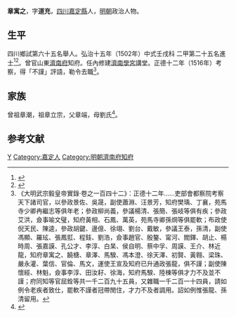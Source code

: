 {{明清人物信息框
| 姓名 = 章寓之
| 原名 =
| 圖片名稱= 
| 圖片大小 =
| 圖片說明 = 
| 最高職務 = 山東濟南府知府
| 國家 = 大明 
| 爵位 =
| 籍貫 = [[四川|四川]][[嘉定縣|嘉定縣]]軍籍
| 族裔 = 
| 字號 = 字道充
| 諡號 =
| 出生日期 = 成化五年（1469年）五月初三日
| 出生地點 =
| 逝世日期 = 卒年不詳 
| 逝世地點 =
| 墓葬 =
| 配偶 = 辛氏
| 親屬 = 
| 出身 =
* 弘治十五年壬戌科進士出身
| 經歷 =
| 著作 = 
}}
'''章寓之'''{{BD|1469年||？年||}}，字'''道充'''，[[四川|四川]][[嘉定縣|嘉定縣]]人，[[明朝|明朝]]政治人物。

== 生平 ==
四川鄉試第六十五名舉人。弘治十五年（1502年）中式壬戌科<!---會試第九十二名--->二甲第二十五名進士<ref>{{Cite book|title=《皇明贡举考》卷五|last=（明）[[张朝瑞|张朝瑞]]|first=|publisher=《续修四库全书》史部第828册|year=|isbn=|location=|pages=}}</ref><ref>{{Cite book|title=贡举志五种 上|last=鲁小俊，江俊伟著|first=|publisher=武汉：武汉大学出版社|year=2009|isbn=978-7-307-07043-1|location=|pages=}}</ref>。曾官山東[[濟南府|濟南府]]知府。任內修建[[濟南府學文廟|濟南學宮]]講堂。正德十二年（1516年）考察，得「不謹」評語，勒令去職<ref>《大明武宗毅皇帝實錄·卷之一百四十二》：正德十二年……吏部會都察院考察天下諸司官，以參政景佐、吳晟，副使蕭淵、汪景芳，知府樊瑀、丁襄，苑馬寺少卿冉繼志等俱年老；參政柳尚義，參議楊清、張簡、張岐等俱有疾；參政艾洪，僉事喻文璧，知府黃相、石鳳、萬英，苑馬寺卿孫焵等俱罷軟；布政使倪天民、陳逵，參政胡鍵、邊億、徐翊、劉台、戴敏，參議王泰，孫清，副使馮顯、羅玹、張鳳羾、程銈、劉浩，僉事趙官、殷鏊、甯河、閻鐸、胡止、楊時周、張嘉謨、孔公才、李淳、白杲、侯自明、蔡中孚、周謨、王介、林近龍，知府章寓之、饒榶、章澤、馬騤、馮本澄、徐天澤、初賢、黃翱、梁珠、嚴永灌、葉信、官倫、馬文，運使王宣及知府已升通政張龍，俱不謹；副使陳懷經、林魁，僉事李淳、田汝耔、徐海，知府馬騤、陸棟等俱才力不及並不謹；府同知等官屈銓等共一千二百九十五員，又雜職一千二百一十四員，請如例令老疾者致仕，罷軟不謹者冠帶閒住，才力不及者調用。詔如例惟張龍、孫清留用。</ref>。

== 家族 ==
曾祖章潮，祖章立宗，父章端，母劉氏<ref>{{Cite book|title=天一阁藏明代科举录选刊 登科录 点校本|last=龚延明主编|first=|publisher=宁波出版社|year=2016|isbn=978-7-5526-2320-8|location=宁波|pages=|quote=《天一閣藏明代科舉錄選刊.登科錄》之《弘治十五年進士登科錄》}}</ref>。

==参考文献==
{{reflist}}

{{弘治十五年壬戌科殿試金榜}}

{{Authority control}}

{{DEFAULTSORT:Zhang章}}
[[Category:章姓|Y]]
[[Category:嘉定人|Category:嘉定人]]
[[Category:明朝濟南府知府|Category:明朝濟南府知府]]